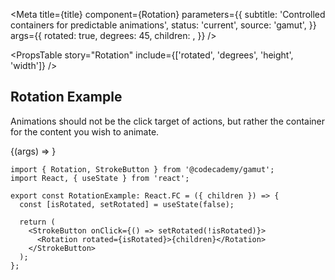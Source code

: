 

<Meta
  title={title}
  component={Rotation}
  parameters={{
    subtitle: 'Controlled containers for predictable animations',
    status: 'current',
    source: 'gamut',
  }}
  args={{
    rotated: true,
    degrees: 45,
    children: <MiniChevronDownIcon />,
  }}
/>

<Canvas>
  <Story name="Rotation">
    <Rotation rotated degrees={45}>
      <MiniChevronDownIcon />
    </Rotation>
  </Story>
</Canvas>

<PropsTable
  story="Rotation"
  include={['rotated', 'degrees', 'height', 'width']}
/>

## Rotation Example

Animations should not be the click target of actions, but rather the container for the content you wish to animate.

<Canvas>
  <Story name="Rotation Example">
    {(args) => <RotationExample {...args} />}
  </Story>
</Canvas>

```tsx
import { Rotation, StrokeButton } from '@codecademy/gamut';
import React, { useState } from 'react';

export const RotationExample: React.FC = ({ children }) => {
  const [isRotated, setRotated] = useState(false);

  return (
    <StrokeButton onClick={() => setRotated(!isRotated)}>
      <Rotation rotated={isRotated}>{children}</Rotation>
    </StrokeButton>
  );
};
```
